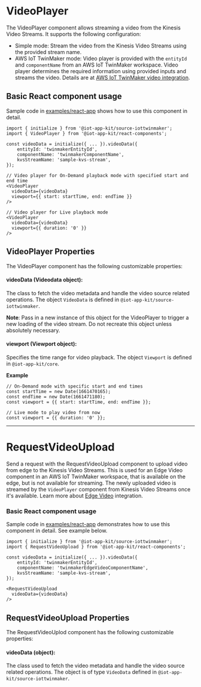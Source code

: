 
<Meta title="Components/VideoPlayer" />

# VideoPlayer

The VideoPlayer component allows streaming a video from the Kinesis Video Streams. It supports the following configuration:

- Simple mode: Stream the video from the Kinesis Video Streams using the provided stream name.
- AWS IoT TwinMaker mode: Video player is provided with the `entityId` and `componentName` from an AWS IoT TwinMaker workspace. 
  Video player determines the required information using provided inputs and streams the video. Details are at 
  [AWS IoT TwinMaker video integration](https://docs.aws.amazon.com/iot-twinmaker/latest/guide/video-integration.html).

## Basic React component usage

Sample code in [examples/react-app](https://github.com/awslabs/iot-app-kit/tree/main/examples/react-app) shows how to use this component in detail.

```tsx
import { initialize } from '@iot-app-kit/source-iottwinmaker';
import { VideoPlayer } from '@iot-app-kit/react-components';

const videoData = initialize({ ... }).videoData({
    entityId: 'twinmakerEntityId',
    componentName: 'twinmakerComponentName',
    kvsStreamName: 'sample-kvs-stream',
});

// Video player for On-Demand playback mode with specified start and end time
<VideoPlayer
  videoData={videoData}
  viewport={{ start: startTime, end: endTime }}
/>

// Video player for Live playback mode
<VideoPlayer
  videoData={videoData}
  viewport={{ duration: '0' }}
/>
```

## VideoPlayer Properties

The VideoPlayer component has the following customizable properties:

#### videoData (Videodata object):

The class to fetch the video metadata and handle the video source related operations. The object `VideoData` is defined in `@iot-app-kit/source-iottwinmaker`.

**Note**: Pass in a new instance of this object 
for the VideoPlayer to trigger a new loading of the video stream. Do not recreate this object unless absolutely necessary.

#### viewport (Viewport object):

Specifies the time range for video playback. The object `Viewport` is defined in `@iot-app-kit/core`.

**Example**

```tsx
// On-Demand mode with specific start and end times
const startTime = new Date(1661470165);
const endTime = new Date(1661471180);
const viewport = {{ start: startTime, end: endTime }};

// Live mode to play video from now
const viewport = {{ duration: '0' }};
```

---
# RequestVideoUpload

Send a request with the RequestVideoUpload component to upload video from edge to the Kinesis Video Streams. This is used 
for an Edge Video component in an AWS IoT TwinMaker workspace, that is available on the edge, but is not available for streaming. 
The newly uploaded video is streamed by the `VideoPlayer` component from Kinesis Video Streams once it's available. 
Learn more about [Edge Video](https://docs.aws.amazon.com/iot-twinmaker/latest/guide/video-integration.html) integration.

### Basic React component usage

Sample code in [examples/react-app](https://github.com/awslabs/iot-app-kit/tree/main/examples/react-app) demonstrates how to use this component in detail. 
See example below.

```tsx
import { initialize } from '@iot-app-kit/source-iottwinmaker';
import { RequestVideoUpload } from '@iot-app-kit/react-components';

const videoData = initialize({ ... }).videoData({
    entityId: 'twinmakerEntityId',
    componentName: 'twinmakerEdgeVideoComponentName',
    kvsStreamName: 'sample-kvs-stream',
});

<RequestVideoUpload
  videoData={videoData}
/>
```
## RequestVideoUpload Properties

The RequestVideoUplod component has the following customizable properties:

#### videoData (object):

The class used to fetch the video metadata and handle the video source related operations. The object is of type `VideoData` defined in `@iot-app-kit/source-iottwinmaker`.

